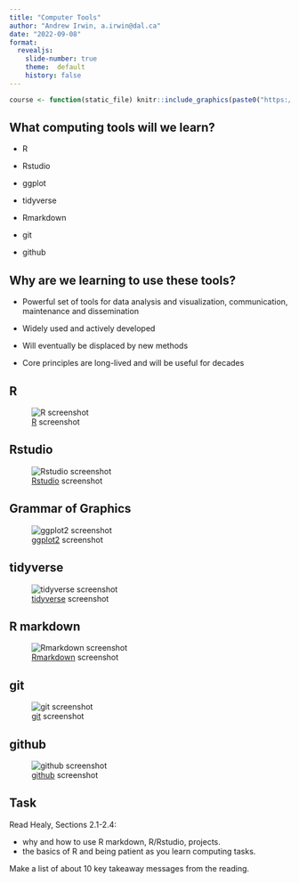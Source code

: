 ```yaml
---
title: "Computer Tools"
author: "Andrew Irwin, a.irwin@dal.ca"
date: "2022-09-08"
format:
  revealjs:
    slide-number: true
    theme:  default
    history: false
---
```


```r
course <- function(static_file) knitr::include_graphics(paste0("https://andrewirwin.github.io/data-viz-notes/lessons/static/", static_file))
```

## What computing tools will we learn?

* R

* Rstudio

* ggplot

* tidyverse

* Rmarkdown

* git

* github


## Why are we learning to use these tools?

* Powerful set of tools for data analysis and visualization, communication, maintenance and dissemination

* Widely used and actively developed

* Will eventually be displaced by new methods

* Core principles are long-lived and will be useful for decades


## R

![[R](https://www.r-project.org) screenshot](static/L02-R.png){#fig-R}

## Rstudio

![[Rstudio](https://www.rstudio.com/products/rstudio/) screenshot](static/L02-Rstudio.png){#fig-Rstudio}


## Grammar of Graphics

![[ggplot2](https://ggplot2.tidyverse.org/) screenshot](static/L02-ggplot.png){#fig-ggplot}


## tidyverse

![[tidyverse](https://tidyverse.org/) screenshot](static/L02-tidyverse.png){#fig-tidyverse}

## R markdown

![[Rmarkdown](https://rmarkdown.rstudio.com) screenshot](static/L02-rmarkdown.png){#fig-tidyverse}

## git

![[git](https://git-scm.com/) screenshot](static/L02-git.png){#fig-git}

## github

![[github](https://github.com/) screenshot](static/L02-github.png){#fig-github}


## Task

Read Healy, Sections 2.1-2.4: 

* why and how to use R markdown, R/Rstudio, projects. 
* the basics of R and being patient as you learn computing tasks.

Make a list of about 10 key takeaway messages from the reading. 

